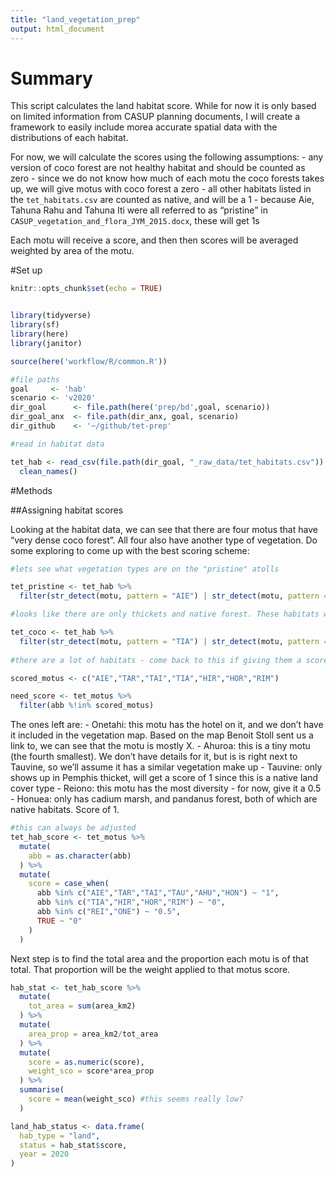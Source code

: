 ```yaml
---
title: "land_vegetation_prep"
output: html_document
---
```

# Summary

This script calculates the land habitat score. While for now it is only based on limited information from CASUP planning documents, I will create a framework to easily include morea accurate spatial data with the distributions of each habitat.

For now, we will calculate the scores using the following assumptions:
- any version of coco forest are not healthy habitat and should be counted as zero
- since we do not know how much of each motu the coco forests takes up, we will give motus with coco forest a zero
- all other habitats listed in the `tet_habitats.csv` are counted as native, and will be a 1
- because Aie, Tahuna Rahu and Tahuna Iti were all referred to as "pristine" in `CASUP_vegetation_and_flora_JYM_2015.docx`, these will get 1s

Each motu will receive a score, and then then scores will be averaged weighted by area of the motu. 

#Set up
```r
knitr::opts_chunk$set(echo = TRUE)


library(tidyverse)
library(sf)
library(here)
library(janitor)

source(here('workflow/R/common.R'))

#file paths
goal     <- 'hab'
scenario <- 'v2020'
dir_goal      <- file.path(here('prep/bd',goal, scenario))
dir_goal_anx  <- file.path(dir_anx, goal, scenario)
dir_github    <- '~/github/tet-prep'

#read in habitat data

tet_hab <- read_csv(file.path(dir_goal, "_raw_data/tet_habitats.csv")) %>%
  clean_names()
```

#Methods

##Assigning habitat scores

Looking at the habitat data, we can see that there are four motus that have "very dense coco forest". All four also have another type of vegetation. Do some exploring to come up with the best scoring scheme: 

```r

#lets see what vegetation types are on the "pristine" atolls

tet_pristine <- tet_hab %>% 
  filter(str_detect(motu, pattern = "AIE") | str_detect(motu, pattern = "TAR") | str_detect(motu, pattern = "TAI"))

#looks like there are only thickets and native forest. These habitats will get a score of 1. 

tet_coco <- tet_hab %>%
  filter(str_detect(motu, pattern = "TIA") | str_detect(motu, pattern = "HIR") | str_detect(motu, pattern = "HOR") | str_detect(motu, pattern = "RIM"))
  
#there are a lot of habitats - come back to this if giving them a score of zero seems too harsh

scored_motus <- c("AIE","TAR","TAI","TIA","HIR","HOR","RIM")

need_score <- tet_motus %>% 
  filter(abb %!in% scored_motus)

```

The ones left are: 
- Onetahi: this motu has the hotel on it, and we don't have it included in the vegetation map. Based on the map Benoit Stoll sent us a link to, we can see that the motu is mostly X. 
- Ahuroa: this is a tiny motu (the fourth smallest). We don't have details for it, but is is right next to Tauvine, so we'll assume it has a similar vegetation make up 
- Tauvine: only shows up in Pemphis thicket, will get a score of 1 since this is a native land cover type
- Reiono: this motu has the most diversity - for now, give it a 0.5
- Honuea: only has cadium marsh, and pandanus forest, both of which are native habitats. Score of 1. 

```r

#this can always be adjusted
tet_hab_score <- tet_motus %>%
  mutate(
    abb = as.character(abb)
  ) %>% 
  mutate(
    score = case_when(
      abb %in% c("AIE","TAR","TAI","TAU","AHU","HON") ~ "1",
      abb %in% c("TIA","HIR","HOR","RIM") ~ "0",
      abb %in% c("REI","ONE") ~ "0.5",
      TRUE ~ "0"
    )
  )

```

Next step is to find the total area and the proportion each motu is of that total. That proportion will be the weight applied to that motus score. 

```r


hab_stat <- tet_hab_score %>% 
  mutate(
    tot_area = sum(area_km2)
  ) %>% 
  mutate(
    area_prop = area_km2/tot_area
  ) %>% 
  mutate(
    score = as.numeric(score),
    weight_sco = score*area_prop
  ) %>%
  summarise(
    score = mean(weight_sco) #this seems really low?
  )

land_hab_status <- data.frame(
  hab_type = "land",
  status = hab_stat$score,
  year = 2020
)

```

